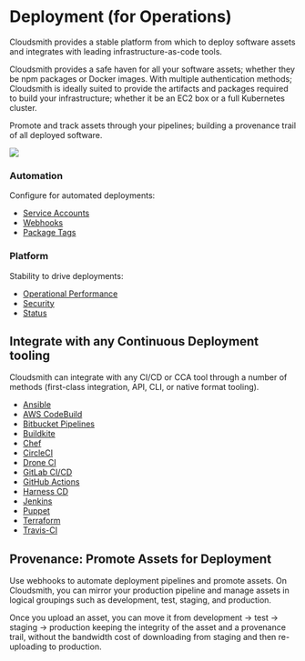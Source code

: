 # Deployment (for Operations)

Cloudsmith provides a stable platform from which to deploy software assets and integrates with leading infrastructure-as-code tools.

Cloudsmith provides a safe haven for all your software assets; whether they be npm packages or Docker images. With multiple authentication methods; Cloudsmith is ideally suited to provide the artifacts and packages required to build your infrastructure; whether it be an EC2 box or a full Kubernetes cluster.

Promote and track assets through your pipelines; building a provenance trail of all deployed software.

<img src="https://files.readme.io/ceb30eb-CS_Development_Pipeline.svg" />

### Automation

Configure for automated deployments:

- [Service Accounts](/accounts-and-teams/service-accounts)
- [Webhooks](/developer-tools/webhooks)
- [Package Tags](/artifact-management/package-tags)

### Platform

Stability to drive deployments:

- [Operational Performance](https://help.cloudsmith.io/docs/operational-performance)
- [Security](https://trust.cloudsmith.com/)
- [Status](https://status.cloudsmith.com/)

## Integrate with any Continuous Deployment tooling

Cloudsmith can integrate with any CI/CD or CCA tool through a number of methods (first-class integration, API, CLI, or native format tooling).

- [Ansible](/integrations/integrating-with-ansible)
- [AWS CodeBuild](/integrations/integrating-with-aws-codebuild)
- [Bitbucket Pipelines](/integrations/integrating-with-bitbucket-pipelines)
- [Buildkite](/integrations/integrating-with-buildkite)
- [Chef](/integrations/integrating-with-chef) 
- [CircleCI](/integrations/integrations-circleci)
- [Drone CI](/integrations/integrating-with-drone-ci)
- [GitLab CI/CD](/integrations/gitlab-cicd)
- [GitHub Actions](/integrations/integrating-with-github-actions)
- [Harness CD](/integrations/integrating-harness)
- [Jenkins](/integrations/integrating-with-jenkins)
- [Puppet](/integrations/integrating-puppet) 
- [Terraform](/integrations/integrating-terraform) 
- [Travis-CI](/integrations/integrating-with-travis-ci)

## Provenance: Promote Assets for Deployment

Use webhooks to automate deployment pipelines and promote assets. On Cloudsmith, you can mirror your production pipeline and manage assets in logical groupings such as development, test, staging, and production.

Once you upload an asset, you can move it from development -> test -> staging -> production keeping the integrity of the asset and a provenance trail, without the bandwidth cost of downloading from staging and then re-uploading to production.
